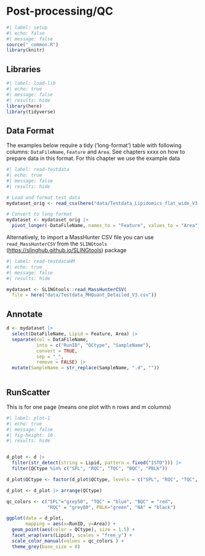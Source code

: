 # Post-processing/QC

```r
#| label: setup
#| echo: false
#| message: false
source("_common.R")
library(knitr)

```

## Libraries

```r
#| label: load-lib
#| echo: true
#| message: false
#| results: hide
library(here)
library(tidyverse)
```

## Data Format

The examples below require a tidy ('long-format') table with following columns: `DataFileName`, `Feature` and `Area`. See chapters xxxx on how to prepare data in this format. For this chapter we use the example data

```r
#| label: read-testdata
#| echo: true
#| message: false
#| results: hide

# Load and format test data
mydataset_orig <- read_csv(here("data/Testdata_Lipidomics_flat_wide_V3.csv"))

# Convert to long format
mydataset <- mydataset_orig |> 
  pivot_longer(-DataFileName, names_to = "Feature", values_to = "Area")
```

Alternatively, to import a MassHunter CSV file you can use `read_MassHunterCSV` from the `SLINGtools` (<https://slinghub.github.io/SLINGtools>) package

```r
#| label: read-testdataHM
#| echo: true
#| message: false
#| results: hide

mydataset <- SLINGtools::read_MassHunterCSV(
  file = here("data/Testdata_MHQuant_Detailed_V3.csv"))
```

## Annotate

```r

d <- mydataset |> 
  select(DataFileName, Lipid = Feature, Area) |> 
  separate(col = DataFileName, 
           into = c("RunID", "QCtype", "SampleName"),
           convert = TRUE,
           sep = "_", 
           remove = FALSE) |> 
  mutate(SampleName = str_replace(SampleName, ".d", "")) 



```

## RunScatter

This is for one page (means one plot with n rows and m columns)

```r
#| label: plot-1
#| echo: true
#| message: false
#| fig-height: 10
#| results: hide


d_plot <- d |>
  filter(str_detect(string = Lipid, pattern = fixed("ISTD"))) |> 
  filter(QCtype %in% c("SPL", "RQC", "TQC", "BQC", "PBLK"))

d_plot$QCtype <- factor(d_plot$QCtype, levels = c("SPL", "RQC", "TQC", "BQC", "PBLK"))

d_plot <- d_plot |> arrange(QCtype)

qc_colors <- c("SPL"="grey50", "TQC" = "blue", "BQC" = "red", 
               "RQC" = "grey80", PBLK="green", "NA" = "black")

ggplot(data = d_plot,
       mapping = aes(x=RunID, y=Area)) +
  geom_point(aes(color = QCtype), size = 1.5) +
  facet_wrap(vars(Lipid), scales = "free_y") + 
  scale_color_manual(values = qc_colors ) +
  theme_grey(base_size = 8)


```
